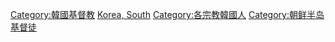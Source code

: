 [[Category:韓國基督教|Category:韓國基督教]]
[[Category:各國基督徒|Korea, South]]
[[Category:各宗教韓國人|Category:各宗教韓國人]]
[[Category:朝鲜半岛基督徒|Category:朝鲜半岛基督徒]]
